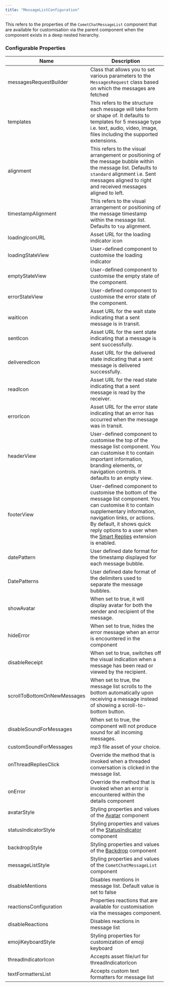 ```yaml
---
title: "MessageListConfiguration"
---
```


This refers to the properties of the `CometChatMessageList` component that are available for customisation via the parent component when the component exists in a deep nested hierarchy.

### Configurable Properties

| Name                        | Description                                                                                                                                                                                                                                                                                              |
| --------------------------- | -------------------------------------------------------------------------------------------------------------------------------------------------------------------------------------------------------------------------------------------------------------------------------------------------------- |
| messagesRequestBuilder      | Class that allows you to set various parameters to the `MessagesRequest` class based on which the messages are fetched                                                                                                                                                                                   |
| templates                   | This refers to the structure each message will take form or shape of. It defaults to templates for 5 message type i.e. text, audio, video, image, files including the supported extensions.                                                                                                              |
| alignment                   | This refers to the visual arrangement or positioning of the message bubble within the message list. Defaults to `standard` alignment i.e. Sent messages aligned to right and received messages aligned to left.                                                                                          |
| timestampAlignment          | This refers to the visual arrangement or positioning of the message timestamp within the message list. Defaults to `top` alignment.                                                                                                                                                                      |
| loadingIconURL              | Asset URL for the loading indicator icon                                                                                                                                                                                                                                                                 |
| loadingStateView            | User-defined component to customise the loading indicator                                                                                                                                                                                                                                                |
| emptyStateView              | User-defined component to customise the empty state of the component.                                                                                                                                                                                                                                    |
| errorStateView              | User-defined component to customise the error state of the component.                                                                                                                                                                                                                                    |
| waitIcon                    | Asset URL for the wait state indicating that a sent message is in transit.                                                                                                                                                                                                                               |
| sentIcon                    | Asset URL for the sent state indicating that a message is sent successfully.                                                                                                                                                                                                                             |
| deliveredIcon               | Asset URL for the delivered state indicating that a sent message is delivered successfully.                                                                                                                                                                                                              |
| readIcon                    | Asset URL for the read state indicating that a sent message is read by the receiver.                                                                                                                                                                                                                     |
| errorIcon                   | Asset URL for the error state indicating that an error has occurred when the message was in transit.                                                                                                                                                                                                     |
| headerView                  | User-defined component to customise the top of the message list component. You can customise it to contain important information, branding elements, or navigation controls. It defaults to an empty view.                                                                                               |
| footerView                  | User-defined component to customise the bottom of the message list component. You can customise it to contain supplementary information, navigation links, or actions. By default, it shows quick reply options to a user when the [Smart Replies](/docs/extensions/smart-replies) extension is enabled. |
| datePattern                 | User defined date format for the timestamp displayed for each message bubble.                                                                                                                                                                                                                            |
| DatePatterns                | User defined date format of the delimiters used to separate the message bubbles.                                                                                                                                                                                                                         |
| showAvatar                  | When set to true, it will display avatar for both the sender and recipient of the message.                                                                                                                                                                                                               |
| hideError                   | When set to true, hides the error message when an error is encountered in the component                                                                                                                                                                                                                  |
| disableReceipt              | When set to true, switches off the visual indication when a message has been read or viewed by the recipient.                                                                                                                                                                                            |
| scrollToBottomOnNewMessages | When set to true, the message list scrolls to the bottom automatically upon receiving a message instead of showing a scroll-to-bottom button.                                                                                                                                                            |
| disableSoundForMessages     | When set to true, the component will not produce sound for all incoming messages.                                                                                                                                                                                                                        |
| customSoundForMessages      | mp3 file asset of your choice.                                                                                                                                                                                                                                                                           |
| onThreadRepliesClick        | Override the method that is invoked when a threaded conversation is clicked in the message list.                                                                                                                                                                                                         |
| onError                     | Override the method that is invoked when an error is encountered within the details component                                                                                                                                                                                                            |
| avatarStyle                 | Styling properties and values of the [Avatar](/docs/web-elements/avatar) component                                                                                                                                                                                                                       |
| statusIndicatorStyle        | Styling properties and values of the [StatusIndicator](/docs/web-elements/status-indicator) component                                                                                                                                                                                                    |
| backdropStyle               | Styling properties and values of the [Backdrop](/docs/web-elements/backdrop) component                                                                                                                                                                                                                   |
| messageListStyle            | Styling properties and values of the `CometChatMessageList` component                                                                                                                                                                                                                                    |
| disableMentions             | Disables mentions in message list. Default value is set to false                                                                                                                                                                                                                                         |
| reactionsConfiguration      | Properties reactions that are available for customisation via the messages component.                                                                                                                                                                                                                    |
| disableReactions            | Disables reactions in message list                                                                                                                                                                                                                                                                       |
| emojiKeyboardStyle          | Styling properties for customization of emoji keyboard                                                                                                                                                                                                                                                   |
| threadIndicatorIcon         | Accepts asset file/url for threadIndicatorIcon                                                                                                                                                                                                                                                           |
| textFormattersList          | Accepts custom text formatters for message list                                                                                                                                                                                                                                                          |

